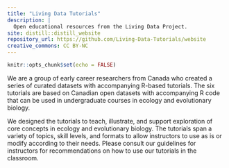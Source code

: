 ```yaml
---
title: "Living Data Tutorials"
description: |
  Open educational resources from the Living Data Project.
site: distill::distill_website
repository_url: https://github.com/Living-Data-Tutorials/website
creative_commons: CC BY-NC
---
```


```r
knitr::opts_chunk$set(echo = FALSE)
```

We are a group of early career researchers from Canada who created a series of curated datasets with accompanying R-based tutorials. The six tutorials are based on Canadian open datasets with accompanying R code that can be used in undergraduate courses in ecology and evolutionary biology.

We designed the tutorials to teach, illustrate, and support exploration of core concepts in ecology and evolutionary biology. The tutorials span a variety of topics, skill levels, and formats to allow instructors to use as is or modify according to their needs. Please consult our guidelines for instructors for recommendations on how to use our tutorials in the classroom.